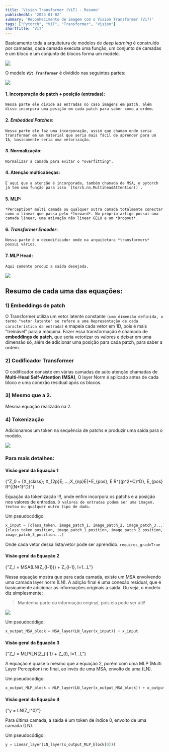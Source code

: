 ```yaml
---
title: 'Vision Transformer (ViT) - Resumo'
publishedAt: '2024-01-02'
summary: 'Reconhecimento de imagem com o Vision Transformer (ViT)'
tags: ["Pytorch", "ViT", "Transformer", "Vision"]
shortTitle: 'ViT'
---
```


Basicamente toda a arquitetura de modelos de *deep learning* é construído por camadas,
cada camada executa uma função, um conjunto de camadas é um bloco e um conjunto
de blocos forma um modelo.

<Image rounded width={600} height={400} caption="Blocos do Transformers" src="/blog/transformer/blocks.png" />

O modelo **`Vit Tranformer`** é dividido nas seguintes partes:

<Image rounded width={600} height={400} caption="Blocos do Transformers" src="/blog/transformer/block.png" />

#### 1. **Incorporação de patch + posição (entradas):**

    Nessa parte ele divide as entradas no caso imagens em patch, além disso incorpora uma posição em cada patch para saber como a ordem.

#### 2. ***Embedded Patches*:**

    Nessa parte ele faz uma incorporação, assim que chamam onde seria transformar em um material que seria mais fácil de aprender para um IA, basicamente seria uma vetorização.

#### 3. **Normalização:**

    Normalizar a camada para evitar o *overfitting*.

#### 4. **Atenção multicabeças:**

    É aqui que a atenção é incorporada, também chamada de MSA, o pytorch já tem uma função para isso `[torch.nn.MultiheadAttention()`.

#### 5. **MLP:**

    *Perception* multi camada ou qualquer outra camada totalmente conectar como o linear que passa pelo *forward*. No próprio artigo possui uma camada linear, uma ativação não linear GELU e um *Dropout*.

#### 6. ***Transformer Encoder*:**

    Nessa parte é o decodificador onde na arquitetura *transformers* possui vários.

#### 7. **MLP Head:**

    Aqui somente produz a saída desejada.

<Image rounded width={600} height={400} caption="4 Equações Gerais" src="/blog/transformer/math.png" />

## Resumo de cada uma das equações:

### 1) Embeddings de patch
O Transformer utiliza um vetor latente constante `(uma dimensão definida, o termo "vetor latente" se refere a uma
Representação de cada característica da entrada)` e mapeia cada vetor em 1D, pois é mais "treinável" para a máquina. 
Fazer essa transformação é chamado de **embeddings de patch**, que seria vetorizar os valores e deixar em uma dimensão só, além de 
adicionar uma posição para cada patch, para saber a ordem.

### 2) Codificador Transformer
O codificador consiste em várias camadas de auto atenção chamadas de **Multi-Head Self-Attention (MSA)**,
O layer Norm é aplicado antes de cada bloco e uma conexão residual após os blocos.

### 3) Mesmo que a 2.
Mesma equação realizado na 2.

### 4) Tokenização
Adicionamos um token na sequência de patchs e produzir uma saída para o modelo.

<Image rounded width={600} height={400} caption="Relação dos blocos" src="/blog/transformer/equations.png" />

### Para mais detalhes:

#### Visão geral da Equação 1

<MathBlock caption="Equação Z0">
  {"Z_0 = [X_{class}; X_{2p}E; ...;X_{np}E]+E_{pos}, E R^{(p^2*C)^D}, E_{pos} R^{(N*1)^D}"}
</MathBlock>

Equação da tokenização !!!, onde enfim incorpora os patchs e a posição nos valores de entradas.
`O valores de entradas podem ser uma imagem, textou ou qualquer outro tipo de dado.`

Um pseudocódigo:

```python
x_input = [class_token, image_patch_1, image_patch_2, image_patch_3...] + 
[class_token_position, image_patch_1_position, image_patch_2_position, 
image_patch_3_position...]
``` 

Onde cada vetor dessa lista/vetor pode ser aprendido. `requires_grad=True`

#### Visão geral da Equação 2

<MathBlock caption="Equação Zl">
  {"Z_l = MSA(LN(Z_{l-1})) + Z_{l-1}, l=1...L"}
</MathBlock>

Nessa equação mostra que para cada camada, existe um MSA envolvendo uma camada layer norm (LN).
A adição final é uma conexão residual, que é basicamente adicionar as informações originais a saída. Ou seja, o modelo
diz simplesmente:
> Mantenha parte da informação original, pois ela pode ser útil!

<Image rounded width={600} height={400} caption="Conexão residual" src="/blog/transformer/residual.png" />

Um pseudocódigo:
```python
x_output_MSA_block = MSA_layer(LN_layer(x_input)) + x_input
```
#### Visão geral da Equação 3

<MathBlock caption="Equação Zl">
  {"Z_l = MLP(LN(Z_{l}')) + Z_{l}, l=1...L"}
</MathBlock>

A equação é quase o mesmo que a equação 2, porém com uma MLP (Multi Layer Perception) no final, ao invés de uma MSA, envolto de uma (LN).

Um pseudocódigo:
```python
x_output_MLP_block = MLP_layer(LN_layer(x_output_MSA_block)) + x_output_MSA_block
```
#### Visão geral da Equação 4

<MathBlock caption="Equação final">
  {"y = LN(Z_l^0)"}
</MathBlock>

Para última camada, a saída é um token de índice 0, envolto de uma camada (LN).

Um pseudocódigo:
```python
y = Linear_layer(LN_layer(x_output_MLP_block[0]))
```